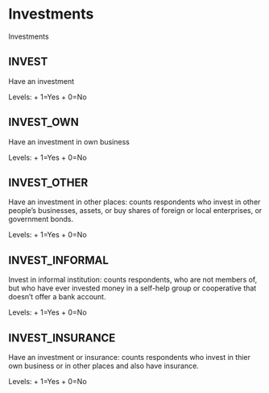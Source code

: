 # Investments

Investments

## INVEST
Have an investment

Levels:
+ 1=Yes
+ 0=No

## INVEST_OWN
Have an investment in own business

Levels:
+ 1=Yes
+ 0=No

## INVEST_OTHER
Have an investment in other places: counts respondents who invest in other people's businesses, assets, or buy shares of foreign or local enterprises, or government bonds. 

Levels:
+ 1=Yes
+ 0=No

## INVEST_INFORMAL
Invest in informal institution: counts respondents, who are not members of, but who have ever invested money in a self-help group or cooperative that doesn't offer a bank account. 

Levels:
+ 1=Yes
+ 0=No

## INVEST_INSURANCE
Have an investment or insurance: counts respondents who invest in thier own business or in other places and also have insurance.

Levels:
+ 1=Yes
+ 0=No

 
